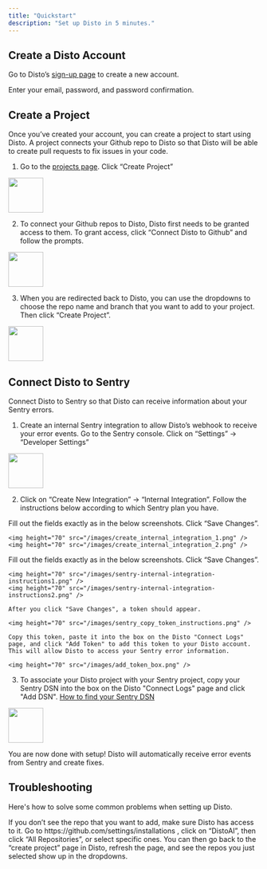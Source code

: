 ```yaml
---
title: "Quickstart"
description: "Set up Disto in 5 minutes."
---
```


## Create a Disto Account

Go to Disto’s [sign-up page](https://app.distoai.com/sign-up) to create a new account.

Enter your email, password, and password confirmation.

## Create a Project

Once you’ve created your account, you can create a project to start using Disto. A project connects your Github repo to Disto so that Disto will be able to create pull requests to fix issues in your code.

1. Go to the [projects page](https://app.distoai.com/projects). Click “Create Project”

<img height="70" src="/images/create_project.png" />

2. To connect your Github repos to Disto, Disto first needs to be granted access to them. To grant access, click “Connect Disto to Github” and follow the prompts.

<img height="70" src="/images/connect_disto_to_github.png" />

3. When you are redirected back to Disto, you can use the dropdowns to choose the repo name and branch that you want to add to your project. Then click “Create Project”.

<img height="70" src="/images/create_project_dropdown.png" />

## Connect Disto to Sentry

Connect Disto to Sentry so that Disto can receive information about your Sentry errors.

1. Create an internal Sentry integration to allow Disto’s webhook to receive your error events. Go to the Sentry console. Click on “Settings” -> “Developer Settings”

<img height="70" src="/images/sentry_settings.png" />

2. Click on “Create New Integration” -> “Internal Integration”. Follow the instructions below according to which Sentry plan you have.

<AccordionGroup>
  <Accordion title="I have a Sentry Business or Enterprise plan">
    Fill out the fields exactly as in the below screenshots. Click “Save
    Changes”.

    <img height="70" src="/images/create_internal_integration_1.png" />
    <img height="70" src="/images/create_internal_integration_2.png" />

  </Accordion>
  <Accordion title="I have a Sentry Developer or Team plan">
    Fill out the fields exactly as in the below screenshots. Click “Save
    Changes”.

    <img height="70" src="/images/sentry-internal-integration-instructions1.png" />
    <img height="70" src="/images/sentry-internal-integration-instructions2.png" />

    After you click "Save Changes", a token should appear.

    <img height="70" src="/images/sentry_copy_token_instructions.png" />

    Copy this token, paste it into the box on the Disto "Connect Logs" page, and click "Add Token" to add this token to your Disto account. This will allow Disto to access your Sentry error information.

    <img height="70" src="/images/add_token_box.png" />

  </Accordion>
</AccordionGroup>

3. To associate your Disto project with your Sentry project, copy your Sentry DSN into the box on the Disto "Connect Logs" page and click "Add DSN".
   [How to find your Sentry DSN](/help)

<img height="70" src="/images/add_sentry_dsn.png" />

You are now done with setup! Disto will automatically receive error events from Sentry and create fixes.

## Troubleshooting

Here's how to solve some common problems when setting up Disto.

<AccordionGroup>
  <Accordion title="Repo does not show up in the dropdown on the 'Create Project' page">
    If you don’t see the repo that you want to add, make sure Disto has access
    to it. Go to https://github.com/settings/installations , click on “DistoAI”,
    then click “All Repositories”, or select specific ones. You can then go back
    to the “create project” page in Disto, refresh the page, and see the repos
    you just selected show up in the dropdowns.
  </Accordion>
</AccordionGroup>
